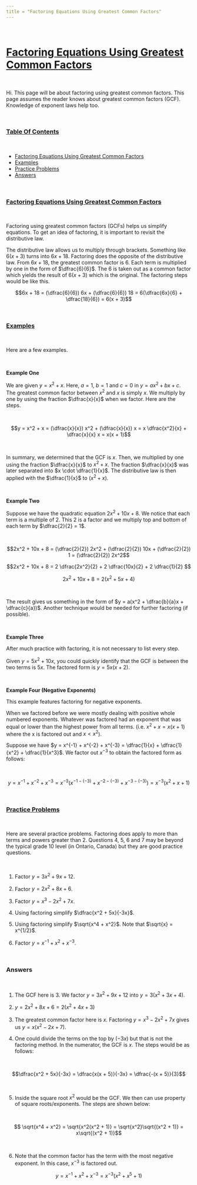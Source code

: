 ```yaml
---
title = "Factoring Equations Using Greatest Common Factors"
---
```


&nbsp;

# <u>Factoring Equations Using Greatest Common Factors</u>

&nbsp;

Hi. This page will be about factoring using greatest common factors. This page assumes the reader knows about greatest common factors (GCF). Knowledge of exponent laws help too.

&nbsp;

### <u>Table Of Contents</u>

&nbsp;

* <a href="#gcf">Factoring Equations Using Greatest Common Factors</a>
* <a href="#examples">Examples</a>
* <a href="#practice">Practice Problems</a>
* <a href="#answers">Answers</a>

&nbsp;

<a name="gcf"></a>

### <u>Factoring Equations Using Greatest Common Factors</u>

&nbsp;

Factoring using greatest common factors (GCFs) helps us simplify equations. To get an idea of factoring, it is important to revisit the distributive law.

The distributive law allows us to multiply through brackets. Something like $6(x + 3)$ turns into $6x + 18$. Factoring does the opposite of the distributive law. From $6x + 18$, the greatest common factor is 6. Each term is multiplied by one in the form of $\dfrac{6}{6}$. The 6 is taken out as a common factor which yields the result of $6(x + 3)$ which is the original. The factoring steps would be like this.

$$6x + 18 = (\dfrac{6}{6}) 6x + (\dfrac{6}{6}) 18 = 6(\dfrac{6x}{6} + \dfrac{18}{6}) = 6(x + 3)$$

&nbsp;

<a name="examples"></a>


### <u>Examples</u>

&nbsp;

Here are a few examples.

&nbsp;

**Example One**

We are given $y = x^2 + x$. Here, $a = 1$, $b = 1$ and $c = 0$ in $y = ax^2 + bx + c$. The greatest common factor between $x^2$ and $x$ is simply $x$. We multiply by one by using the fraction $\dfrac{x}{x}$ when we factor. Here are the steps.

&nbsp;

$$y = x^2 + x = (\dfrac{x}{x}) x^2 + (\dfrac{x}{x}) x = x \dfrac{x^2}{x} + \dfrac{x}{x} x = x(x + 1)$$

&nbsp;

In summary, we determined that the GCF is $x$. Then, we multiplied by one using the fraction $\dfrac{x}{x}$ to $x^2 + x$. The fraction $\dfrac{x}{x}$ was later separated into $x \cdot \dfrac{1}{x}$. The distributive law is then applied with the $\dfrac{1}{x}$ to $(x^2 + x)$.

&nbsp;

**Example Two**

Suppose we have the quadratic equation $2x^2 + 10x + 8$. We notice that each term is a multiple of 2. This 2 is a factor and we multiply top and bottom of each term by $\dfrac{2}{2} = 1$.

&nbsp;

$$2x^2 + 10x + 8 = (\dfrac{2}{2}) 2x^2 + (\dfrac{2}{2}) 10x + (\dfrac{2}{2}) 1 = (\dfrac{2}{2}) 2x^2$$

$$2x^2 + 10x + 8 = 2 \dfrac{2x^2}{2} + 2 \dfrac{10x}{2} + 2 \dfrac{1}{2} $$

$$2x^2 + 10x + 8 = 2 (x^2 + 5x + 4) $$

&nbsp;

The result gives us something in the form of $y = a(x^2 + \dfrac{b}{a}x + \dfrac{c}{a})$. Another technique would be needed for further factoring (if possible).

&nbsp;

**Example Three**

After much practice with factoring, it is not necessary to list every step.

Given $y = 5x^2 + 10x$, you could quickly identify that the GCF is between the two terms is $5x$. The factored form is $y = 5x(x + 2)$.

&nbsp;


**Example Four (Negative Exponents)**

This example features factoring for negative exponents.

When we factored before we were mostly dealing with positive whole numbered exponents. Whatever was factored had an exponent that was equal or lower than the highest power from all terms. (i.e. $x^2 + x = x(x + 1)$ where the x is factored out and $x < x^2$).

Suppose we have $y = x^{-1} + x^{-2} + x^{-3} = \dfrac{1}{x} + \dfrac{1}{x^2} + \dfrac{1}{x^3}$. We factor out $x^{-3}$ to obtain the factored form as follows:

&nbsp;

$$y = x^{-1} + x^{-2} + x^{-3} = x^{-3}(x^{-1 - (-3)} + x^{-2 - (-3)} + x^{-3 - (-3)}) = x^{-3}(x^{2} + x + 1)$$

&nbsp;

<a name="practice"></a>

### <u>Practice Problems</u>

&nbsp;

Here are several practice problems. Factoring does apply to more than terms and powers greater than 2. Questions 4, 5, 6 and 7 may be beyond the typical grade 10 level (in Ontario, Canada) but they are good practice questions.

&nbsp;

1) Factor $y = 3x^2 + 9x + 12$.

2) Factor $y = 2x^2 + 8x + 6$.

3) Factor $y = x^3 - 2x^2 + 7x$.

4) Using factoring simplify $\dfrac{x^2 + 5x}{-3x}$.

5) Using factoring simplify $\sqrt{x^4 + x^2}$. Note that $\sqrt{x} = x^{1/2}$.

6) Factor $y = x^{-1} + x^{2} + x^{-3}$.

&nbsp;

<a name="answers"></a>

### Answers

&nbsp;

1) The GCF here is 3. We factor $y = 3x^2 + 9x + 12$ into $y = 3(x^2 + 3x + 4)$.

2) $y = 2x^2 + 8x + 6 = 2(x^2 + 4x + 3)$

3) The greatest common factor here is $x$. Factoring $y = x^3 - 2x^2 + 7x$ gives us $y = x(x^2 -2x + 7)$.

4) One could divide the terms on the top by ($-3x$) but that is not the factoring method. In the numerator, the GCF is $x$. The steps would be as follows:

&nbsp;

$$\dfrac{x^2 + 5x}{-3x} = \dfrac{x(x + 5)}{-3x} = \dfrac{-(x + 5)}{3}$$

&nbsp;

5) Inside the square root $x^2$ would be the GCF. We then can use property of square roots/exponents. The steps are shown below:

&nbsp;

$$ \sqrt{x^4 + x^2} = \sqrt{x^2(x^2 + 1)} = \sqrt{x^2}\sqrt{(x^2 + 1)} = x\sqrt{(x^2 + 1)}$$

&nbsp;

6) Note that the common factor has the term with the most negative exponent. In this case, $x^{-3}$ is factored out.

$$y = x^{-1} + x^{2} + x^{-3} = x^{-3}(x^2 + x^5 + 1)$$
